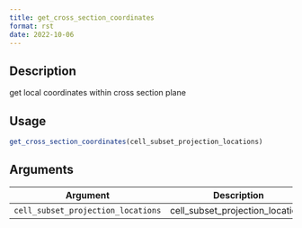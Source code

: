 ```yaml
--- 
title: get_cross_section_coordinates 
format: rst 
date: 2022-10-06 
--- 
```


## Description

get local coordinates within cross section plane


## Usage

```r
get_cross_section_coordinates(cell_subset_projection_locations)
```


## Arguments

Argument      |Description
------------- |----------------
`cell_subset_projection_locations`     |     cell_subset_projection_locations


